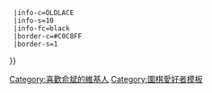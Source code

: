 {{Userbox
  |id=俞斌
  |id-c=MINTCREAM
  |id-fc=black
  |id-s=16
  |info=這個用戶是'''[[俞斌]]'''的[[圍棋|棋]]迷。{{#if:{{{1|}}}|{{{1}}}}}
  |info-c=OLDLACE
  |info-s=10
  |info-fc=black
  |border-c=#C0C8FF
  |border-s=1
}}<includeonly>[[Category:喜歡俞斌的維基人]]</includeonly><noinclude>

[[Category:圍棋愛好者模板]]

</noinclude>